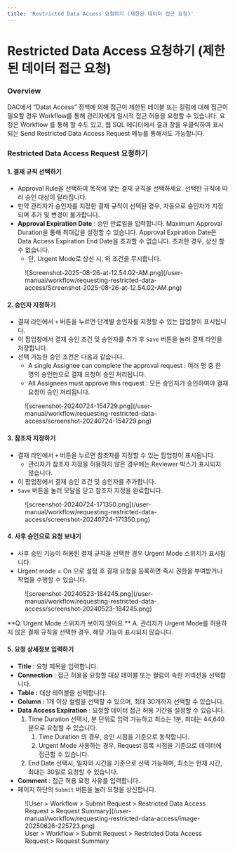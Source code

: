```yaml
---
title: 'Restricted Data Access 요청하기 (제한된 데이터 접근 요청)'
---
```



# Restricted Data Access 요청하기 (제한된 데이터 접근 요청)

### Overview

DAC에서 “Datat Access” 정책에 의해 접근이 제한된 테이블 또는 컬럼에 대해 접근이 필요할 경우 Workflow를 통해 관리자에게 일시적 접근 허용을 요청할 수 있습니다. 요청은 Workflow 를 통해 할 수도 있고, 웹 SQL 에디터에서 결과 창을 우클릭하여 표시되는 Send Restricted Data Access Request 메뉴를 통해서도 가능합니다.

### Restricted Data Access Request 요청하기

#### 1. 결재 규칙 선택하기

* Approval Rule을 선택하여 목적에 맞는 결재 규칙을 선택하세요. 선택한 규칙에 따라 승인 대상이 달라집니다.
* 만약 관리자가 승인자를 지정한 결재 규칙이 선택된 경우, 자동으로 승인자가 지정되며 추가 및 변경이 불가합니다.
*  **Approval Expiration Date** : 승인 만료일을 입력합니다. Maximum Approval Duration을 통해 최대값을 설정할 수 있습니다. Approval Expiration Date은 Data Access Expiration End Date을 초과할 수 없습니다. 초과한 경우, 상신 할 수 없습니다.
    * 단, Urgent Mode로 상신 시, 위 조건을 무시합니다.

<figure data-layout="center" data-align="center">
![Screenshot-2025-08-26-at-12.54.02-AM.png](/user-manual/workflow/requesting-restricted-data-access/Screenshot-2025-08-26-at-12.54.02-AM.png)
</figure>

#### 2. 승인자 지정하기

* 결재 라인에서 `+` 버튼을 누르면 단계별 승인자를 지정할 수 있는 팝업창이 표시됩니다.
* 이 팝업창에서 결재 승인 조건 및 승인자를 추가 후 `Save` 버튼을 눌러 결재 라인을 저장합니다.
* 선택 가능한 승인 조건은 다음과 같습니다.
    * A single Assignee can complete the approval request : 여러 명 중 한 명의 승인만으로 결재 요청이 승인 처리됩니다.
    * All Assignees must approve this request : 모든 승인자가 승인하여야 결재 요청이 승인 처리됩니다.

<figure data-layout="center" data-align="center">
![screenshot-20240724-154729.png](/user-manual/workflow/requesting-restricted-data-access/screenshot-20240724-154729.png)
</figure>

#### 3. 참조자 지정하기

* 결재 라인에서 `+` 버튼을 누르면 참조자를 지정할 수 있는 팝업창이 표시됩니다.
    * 관리자가 참조자 지정을 허용하지 않은 경우에는 Reviewer 박스가 표시되지 않습니다.
* 이 팝업창에서 결재 승인 조건 및 승인자를 추가합니다.
* `Save` 버튼을 눌러 모달을 닫고 참조자 지정을 완료합니다.

<figure data-layout="center" data-align="center">
![screenshot-20240724-171350.png](/user-manual/workflow/requesting-restricted-data-access/screenshot-20240724-171350.png)
</figure>

#### 4. 사후 승인으로 요청 보내기

* 사후 승인 기능이 허용된 결재 규칙을 선택한 경우 Urgent Mode 스위치가 표시됩니다.
* Urgent mode = On 으로 설정 후 결재 요청을 등록하면 즉시 권한을 부여받거나 작업을 수행할 수 있습니다.

<figure data-layout="center" data-align="center">
![screenshot-20240523-184245.png](/user-manual/workflow/requesting-restricted-data-access/screenshot-20240523-184245.png)
</figure>

<Callout type="important">
**Q. Urgent Mode 스위치가 보이지 않아요.**
A. 관리자가 Urgent Mode를 허용하지 않은 결재 규칙을 선택한 경우, 해당 기능이 표시되지 않습니다.
</Callout>

#### 5. 요청 상세정보 입력하기

*  **Title**  : 요청 제목을 입력합니다.
*  **Connection**  : 접근 허용을 요청할 대상 테이블 또는 컬럼이 속한 커넥션을 선택합니다.
*  **Table :**  대상 테이블을 선택합니다. 
*  **Column :** 1개 이상 컬럼을 선택할 수 있으며, 최대 30개까지 선택할 수 있습니다.
*  **Data Access Expiration**  : 요청할 데이터 접근 허용 기간을 설정할 수 있습니다.
    1. Time Duration 선택시, 분 단위로 입력 가능하고 최소는 1분, 최대는 44,640분으로 요청할 수 있습니다. 
        1. Time Duration 의 경우, 승인 시점을 기준으로 동작합니다.
        2. Urgent Mode 사용하는 경우, Request 등록 시점을 기준으로 데이터에 접근할 수 있습니다.
    2. End Date 선택시, 일자와 시간을 기준으로 선택 가능하며, 최소는 현재 시간, 최대는 30일로 요청할 수 있습니다.
*  **Comment**  : 접근 허용 요청 사유를 입력합니다.
* 페이지 하단의 `Submit` 버튼을 눌러 요청을 상신합니다.

<figure data-layout="center" data-align="center">
![User &gt; Workflow &gt; Submit Request &gt; Restricted Data Access Request &gt; Request Summary](/user-manual/workflow/requesting-restricted-data-access/image-20250626-225723.png)
<figcaption>
User &gt; Workflow &gt; Submit Request &gt; Restricted Data Access Request &gt; Request Summary
</figcaption>
</figure>



